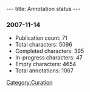 ---
title: Annotation status
---

===2007-11-14===
*Publication count: 71
*Total characters: 5096
*Completed characters: 395
*In-progress characters: 47
*Empty characters: 4654
*Total annotations: 1067

[[Category:Curation]]